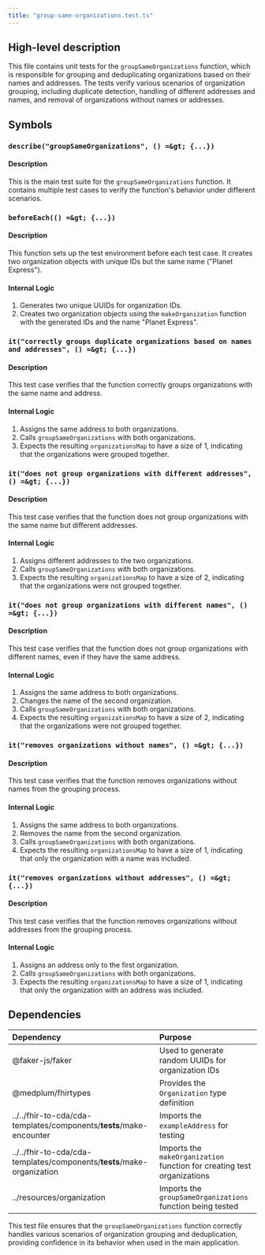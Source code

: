 ```yaml
---
title: "group-same-organizations.test.ts"
---
```


## High-level description
This file contains unit tests for the `groupSameOrganizations` function, which is responsible for grouping and deduplicating organizations based on their names and addresses. The tests verify various scenarios of organization grouping, including duplicate detection, handling of different addresses and names, and removal of organizations without names or addresses.

## Symbols

### `describe("groupSameOrganizations", () =&gt; {...})`
#### Description
This is the main test suite for the `groupSameOrganizations` function. It contains multiple test cases to verify the function's behavior under different scenarios.

### `beforeEach(() =&gt; {...})`
#### Description
This function sets up the test environment before each test case. It creates two organization objects with unique IDs but the same name ("Planet Express").

#### Internal Logic
1. Generates two unique UUIDs for organization IDs.
2. Creates two organization objects using the `makeOrganization` function with the generated IDs and the name "Planet Express".

### `it("correctly groups duplicate organizations based on names and addresses", () =&gt; {...})`
#### Description
This test case verifies that the function correctly groups organizations with the same name and address.

#### Internal Logic
1. Assigns the same address to both organizations.
2. Calls `groupSameOrganizations` with both organizations.
3. Expects the resulting `organizationsMap` to have a size of 1, indicating that the organizations were grouped together.

### `it("does not group organizations with different addresses", () =&gt; {...})`
#### Description
This test case verifies that the function does not group organizations with the same name but different addresses.

#### Internal Logic
1. Assigns different addresses to the two organizations.
2. Calls `groupSameOrganizations` with both organizations.
3. Expects the resulting `organizationsMap` to have a size of 2, indicating that the organizations were not grouped together.

### `it("does not group organizations with different names", () =&gt; {...})`
#### Description
This test case verifies that the function does not group organizations with different names, even if they have the same address.

#### Internal Logic
1. Assigns the same address to both organizations.
2. Changes the name of the second organization.
3. Calls `groupSameOrganizations` with both organizations.
4. Expects the resulting `organizationsMap` to have a size of 2, indicating that the organizations were not grouped together.

### `it("removes organizations without names", () =&gt; {...})`
#### Description
This test case verifies that the function removes organizations without names from the grouping process.

#### Internal Logic
1. Assigns the same address to both organizations.
2. Removes the name from the second organization.
3. Calls `groupSameOrganizations` with both organizations.
4. Expects the resulting `organizationsMap` to have a size of 1, indicating that only the organization with a name was included.

### `it("removes organizations without addresses", () =&gt; {...})`
#### Description
This test case verifies that the function removes organizations without addresses from the grouping process.

#### Internal Logic
1. Assigns an address only to the first organization.
2. Calls `groupSameOrganizations` with both organizations.
3. Expects the resulting `organizationsMap` to have a size of 1, indicating that only the organization with an address was included.

## Dependencies
| Dependency | Purpose |
|:-----------|:--------|
| @faker-js/faker | Used to generate random UUIDs for organization IDs |
| @medplum/fhirtypes | Provides the `Organization` type definition |
| ../../fhir-to-cda/cda-templates/components/__tests__/make-encounter | Imports the `exampleAddress` for testing |
| ../../fhir-to-cda/cda-templates/components/__tests__/make-organization | Imports the `makeOrganization` function for creating test organizations |
| ../resources/organization | Imports the `groupSameOrganizations` function being tested |

This test file ensures that the `groupSameOrganizations` function correctly handles various scenarios of organization grouping and deduplication, providing confidence in its behavior when used in the main application.